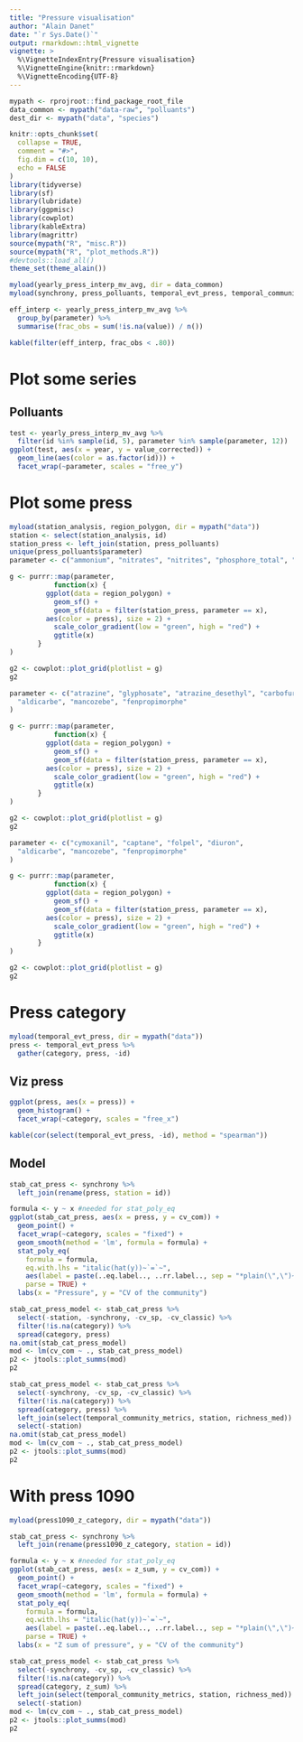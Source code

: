 ```yaml
---
title: "Pressure visualisation"
author: "Alain Danet"
date: "`r Sys.Date()`"
output: rmarkdown::html_vignette
vignette: >
  %\VignetteIndexEntry{Pressure visualisation}
  %\VignetteEngine{knitr::rmarkdown}
  %\VignetteEncoding{UTF-8}
---
```


```r
mypath <- rprojroot::find_package_root_file
data_common <- mypath("data-raw", "polluants")
dest_dir <- mypath("data", "species")
```

```r
knitr::opts_chunk$set(
  collapse = TRUE,
  comment = "#>",
  fig.dim = c(10, 10),
  echo = FALSE
)
library(tidyverse)
library(sf)
library(lubridate)
library(ggpmisc)
library(cowplot)
library(kableExtra)
library(magrittr)
source(mypath("R", "misc.R"))
source(mypath("R", "plot_methods.R"))
#devtools::load_all()
theme_set(theme_alain())
```

```r
myload(yearly_press_interp_mv_avg, dir = data_common)
myload(synchrony, press_polluants, temporal_evt_press, temporal_community_metrics, dir = mypath("data"))
```

```r
eff_interp <- yearly_press_interp_mv_avg %>%
  group_by(parameter) %>%
  summarise(frac_obs = sum(!is.na(value)) / n())
```

```r
kable(filter(eff_interp, frac_obs < .80))
```

# Plot some series

## Polluants

```r
test <- yearly_press_interp_mv_avg %>%
  filter(id %in% sample(id, 5), parameter %in% sample(parameter, 12))
ggplot(test, aes(x = year, y = value_corrected)) +
  geom_line(aes(color = as.factor(id))) +
  facet_wrap(~parameter, scales = "free_y")
```



# Plot some press

```r
myload(station_analysis, region_polygon, dir = mypath("data"))
station <- select(station_analysis, id)
station_press <- left_join(station, press_polluants)
unique(press_polluants$parameter)
parameter <- c("ammonium", "nitrates", "nitrites", "phosphore_total", "ph", "oxygene_dissous")

g <- purrr::map(parameter,
           function(x) {
	     ggplot(data = region_polygon) +
	       geom_sf() +
	       geom_sf(data = filter(station_press, parameter == x),
		 aes(color = press), size = 2) +
	       scale_color_gradient(low = "green", high = "red") +
	       ggtitle(x)
	   }
)

g2 <- cowplot::plot_grid(plotlist = g)
g2
```

```r
parameter <- c("atrazine", "glyphosate", "atrazine_desethyl", "carbofuran",
  "aldicarbe", "mancozebe", "fenpropimorphe"
)

g <- purrr::map(parameter,
           function(x) {
	     ggplot(data = region_polygon) +
	       geom_sf() +
	       geom_sf(data = filter(station_press, parameter == x),
		 aes(color = press), size = 2) +
	       scale_color_gradient(low = "green", high = "red") +
	       ggtitle(x)
	   }
)

g2 <- cowplot::plot_grid(plotlist = g)
g2

```

```r
parameter <- c("cymoxanil", "captane", "folpel", "diuron",
  "aldicarbe", "mancozebe", "fenpropimorphe"
)

g <- purrr::map(parameter,
           function(x) {
	     ggplot(data = region_polygon) +
	       geom_sf() +
	       geom_sf(data = filter(station_press, parameter == x),
		 aes(color = press), size = 2) +
	       scale_color_gradient(low = "green", high = "red") +
	       ggtitle(x)
	   }
)

g2 <- cowplot::plot_grid(plotlist = g)
g2
```

# Press category

```r
myload(temporal_evt_press, dir = mypath("data"))
press <- temporal_evt_press %>%
  gather(category, press, -id)
```

## Viz press

```r

ggplot(press, aes(x = press)) +
  geom_histogram() + 
  facet_wrap(~category, scales = "free_x")

```

```r
kable(cor(select(temporal_evt_press, -id), method = "spearman"))
```


## Model

```r
stab_cat_press <- synchrony %>%
  left_join(rename(press, station = id))

formula <- y ~ x #needed for stat_poly_eq
ggplot(stab_cat_press, aes(x = press, y = cv_com)) +
  geom_point() + 
  facet_wrap(~category, scales = "fixed") +
  geom_smooth(method = 'lm', formula = formula) +
  stat_poly_eq(
    formula = formula,
    eq.with.lhs = "italic(hat(y))~`=`~",
    aes(label = paste(..eq.label.., ..rr.label.., sep = "*plain(\",\")~")),
    parse = TRUE) +
  labs(x = "Pressure", y = "CV of the community")
```
```r
stab_cat_press_model <- stab_cat_press %>%
  select(-station, -synchrony, -cv_sp, -cv_classic) %>%
  filter(!is.na(category)) %>%
  spread(category, press)
na.omit(stab_cat_press_model)
mod <- lm(cv_com ~ ., stab_cat_press_model)
p2 <- jtools::plot_summs(mod)
p2
```

```r
stab_cat_press_model <- stab_cat_press %>%
  select(-synchrony, -cv_sp, -cv_classic) %>%
  filter(!is.na(category)) %>%
  spread(category, press) %>%
  left_join(select(temporal_community_metrics, station, richness_med)) %>%
  select(-station)
na.omit(stab_cat_press_model)
mod <- lm(cv_com ~ ., stab_cat_press_model)
p2 <- jtools::plot_summs(mod)
p2
```

# With press 1090

```r
myload(press1090_z_category, dir = mypath("data"))
```
```r
stab_cat_press <- synchrony %>%
  left_join(rename(press1090_z_category, station = id))

formula <- y ~ x #needed for stat_poly_eq
ggplot(stab_cat_press, aes(x = z_sum, y = cv_com)) +
  geom_point() + 
  facet_wrap(~category, scales = "fixed") +
  geom_smooth(method = 'lm', formula = formula) +
  stat_poly_eq(
    formula = formula,
    eq.with.lhs = "italic(hat(y))~`=`~",
    aes(label = paste(..eq.label.., ..rr.label.., sep = "*plain(\",\")~")),
    parse = TRUE) +
  labs(x = "Z sum of pressure", y = "CV of the community")
```

```r
stab_cat_press_model <- stab_cat_press %>%
  select(-synchrony, -cv_sp, -cv_classic) %>%
  filter(!is.na(category)) %>%
  spread(category, z_sum) %>%
  left_join(select(temporal_community_metrics, station, richness_med)) %>%
  select(-station)
mod <- lm(cv_com ~ ., stab_cat_press_model)
p2 <- jtools::plot_summs(mod)
p2
```

